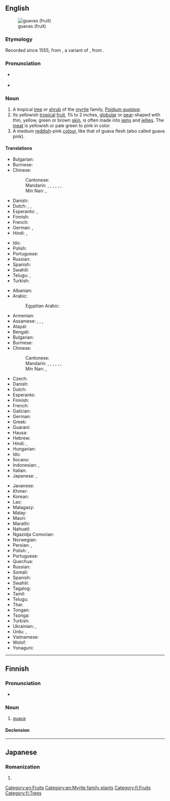 ==English==
{{wikipedia}}
[[Image:Psidium guajava fruit.jpg|thumb|guavas (fruit)]]

===Etymology===
Recorded since 1555, from {{etyl|es|en}} {{m|es|guaya}}, a variant of {{m|es|guayaba}}, from {{etyl|arw|en}} {{m|arw|guayabo||guava tree}}.

===Pronunciation===
* {{a|US}} {{IPA|/ˈɡwɑvə/|lang=en}}
* {{rhymes|ɑːvə|lang=en}}

===Noun===
{{en-noun|~}}

# A tropical [[tree]] or [[shrub]] of the [[myrtle]] family, ''[[Psidium guajava]]''.
# Its yellowish [[tropical]] [[fruit]], 1¼ to 2 inches, [[globular]] or [[pear]]-shaped with thin, yellow, green or brown [[skin]], is often made into [[jam]]s and [[jelly|jellies]]. The [[meat]] is yellowish or pale green to pink in color.
# A medium [[red]]dish-pink [[colour]], like that of guava flesh (also called guava pink).
#: {{color panel|DF816B}}

====Translations====
{{trans-top|tree or shrub}}
* Bulgarian: {{t|bg|гуа́ва|f|sc=Cyrl}}
* Burmese: {{t|my|မာလကာပင်|sc=Mymr}}
* Chinese:
*: Cantonese: {{t|yue|番石榴|tr=faan1 sek6 lau4-2|sc=Hani}}
*: Mandarin: {{t+|cmn|番石榴|tr=fānshíliu|sc=Hani}}, {{t+|cmn|芭樂|sc=Hani}}, {{t+|cmn|芭乐|tr=bālè|sc=Hani}}, {{t|cmn|雞矢果|sc=Hani}}, {{t|cmn|鸡矢果|tr=jīshǐguǒ|sc=Hani}} {{qualifier|mainland China}}, {{t+|cmn|巴拉|tr=bālā|sc=Hani}}, {{t|cmn|芭拉|tr=bālā|sc=Hani}}
*: Min Nan: {{t+|nan|林菝仔|tr=ná-pua̍t-á, ná-pa̍t-á|sc=Hani}}, {{t+|nan|菝仔|tr=pua̍t-á, pa̍t-á|sc=Hani}}
* Danish: {{t-needed|da}}
* Dutch: {{t+|nl|guave}}, {{t|nl|guaveboom}}, {{t|nl|guavestruik}}
* Esperanto: {{t|eo|gujavujo}}, {{t|eo|gujavarbo}}
* Finnish: {{t+|fi|guava}}
* French: {{t+|fr|goyavier|m}}
* German: {{t+|de|Guave|f}}, {{t|de|Guavenbaum|m}}
* Hindi: {{t+|hi|अमरूद|m}}, {{t+|hi|अमरूत|m}}
{{trans-mid}}
* Ido: {{t+|io|guyaviero}}
* Polish: {{t|pl|guawa|f}}
* Portuguese: {{t|pt|goiabeira|f}}
* Russian: {{t+|ru|гуа́ва|f}}
* Spanish: {{t+|es|guayabo}}
* Swahili: {{t+|sw|mpera}}
* Telugu: {{t+|te|జామ}}, {{t+|te|జామచెట్టు}}
* Turkish: {{t|tr|guava}}
{{trans-bottom}}

{{trans-top|fruit}}
* Albanian: {{t|sq|gujava|f}}
* Arabic: {{t|ar|جُوَافَة|f}}
*: Egyptian Arabic: {{t|arz|جوافة|f|tr=gawafa|sc=Arab}}
* Armenian: {{t|hy|գուավա}}
* Assamese: {{t|as|মধুৰি}}, {{t|as|মধুৰি আম}}, {{t|as|সঁফুৰি আম}}, {{t|as|মুহৰী}}
* Atayal: {{t|tay|bwal}}
* Bengali: {{t|bn|পেয়ারা|sc=Beng}}
* Bulgarian: {{t|bg|гуа́ва|f|sc=Cyrl}}
* Burmese: {{t|my|မာလကာသီး|sc=Mymr}}
* Chinese:
*: Cantonese: {{t|yue|番石榴|tr=faan1 sek6 lau4-2|sc=Hani}}
*: Mandarin: {{t+|cmn|番石榴|tr=fānshíliu|sc=Hani}}, {{t+|cmn|芭樂|sc=Hani}}, {{t+|cmn|芭乐|tr=bālè|sc=Hani}}, {{t|cmn|雞矢果|sc=Hani}}, {{t|cmn|鸡矢果|tr=jīshǐguǒ|sc=Hani}} {{qualifier|mainland China}}, {{t+|cmn|巴拉|tr=bālā|sc=Hani}}, {{t|cmn|芭拉|tr=bālā|sc=Hani}}
*: Min Nan: {{t+|nan|林菝仔|tr=ná-pua̍t-á, ná-pa̍t-á|sc=Hani}}, {{t+|nan|菝仔|tr=pua̍t-á, pa̍t-á|sc=Hani}}
* Czech: {{t|cs|guava}}
* Danish: {{t|da|guava}}
* Dutch: {{t+|nl|guave}}
* Esperanto: {{t|eo|gujavo}}
* Finnish: {{t+|fi|guava}}
* French: {{t+|fr|goyave|f}}
* Galician: {{t|gl|guiaba|f}}
* German: {{t+|de|Guave|f}}
* Greek: {{t|el|γκουάβα|f}}
* Guaraní: {{t|gn|arasa}}
* Hausa: {{t|ha|goba}}
* Hebrew: {{t|he|גויאבה|f|tr=guyava|sc=Hebr}}
* Hindi: {{t+|hi|अमरूद|sc=Deva}}, {{t+|hi|अमरूत|m}}
* Hungarian: {{t|hu|gujávafa}}
* Ido: {{t+|io|guyavo}}
* Ilocano: {{t|ilo|bayabas}}
* Indonesian: {{t+|id|jambu batu}}, {{t+|id|jambu biji}}
* Italian: {{t|it|guava|f}}
* Japanese: {{t|ja|グアバ|tr=guaba}}, {{t|ja|グアヴァ|tr=guava|sc=Jpan}}
{{trans-mid}}
* Javanese: {{t|jv|jambu kluthuk}}
* Khmer: {{t+|km|ត្របែក|tr=trɑbaek|sc=Khmr}}
* Korean: {{t|ko|구아바}}
* Lao: {{t+|lo|ໝາກສີດາ}}
* Malagasy: {{t+|mg|goavy}}
* Malay: {{t|ms|jambu batu}}
* Maori: {{t|mi|kuāwa}}
* Marathi: {{t|mr|पेरू|sc=Deva}}
* Nahuatl: {{t+|nah|xālxocotl}}
* Ngazidja Comorian: {{t|zdj|pera|c5|c6}}
* Norwegian: {{t|no|guava}}
* Persian: {{t+|fa|گواوا|tr=guâvâ}}, {{t+|fa|امرود|tr=amrud}}
* Polish: {{t|pl|gujawa|f}}, {{t|pl|guawa|f}}
* Portuguese: {{t+|pt|goiaba|f}}
* Quechua: {{t|qu|sawintu}}
* Russian: {{t+|ru|гуа́ва|f}}
* Somali: {{t|so|saytuun}}
* Spanish: {{t+|es|guayaba|f}}
* Swahili: {{t+|sw|pera}}
* Tagalog: {{t+|tl|bayabas}}
* Tamil: {{t+|ta|கொய்யா|sc=Taml}}
* Telugu: {{t+|te|జామపండు}}
* Thai: {{t+|th|ฝรั่ง}}
* Tongan: {{t|to|kuava}}
* Tsonga: {{t|ts|kijawa}}
* Turkish: {{t|tr|guava}}
* Ukrainian: {{t|uk|гуая́ва|f}}, {{t|uk|гуа́ва|f}}
* Urdu: {{t|ur|امرود|tr=amrūd|sc=ur-Arab}}, {{t|ur|امروت|m|tr=amrūt}}
* Vietnamese: {{t+|vi|ổi}}
* Wolof: {{t+|wo|guyaab}}
* Yonaguni: {{t|yoi|バンシル|tr=baŋshiru}}
{{trans-bottom}}

[[Category:en:Fruits]]
[[Category:en:Myrtle family plants]]

----

==Finnish==

===Pronunciation===
* {{fi-IPA|guaava}}

===Noun===
{{fi-noun}}

# [[#English|guava]]

====Declension====
{{fi-decl-kala|guav|||a}}

[[Category:fi:Fruits]]
[[Category:fi:Trees]]

----

==Japanese==

===Romanization===
{{ja-romaji}}

# {{ja-romanization of|グアヴァ}}
